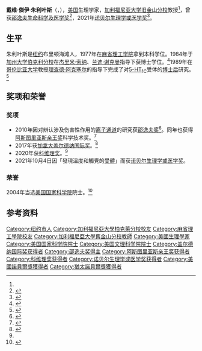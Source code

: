 {{Infobox scientist
| name              = 戴维·朱利叶斯{{Nobel icon|2021年诺贝尔生理学或医学奖|诺贝尔生理学或医学奖}}<br />David Julius
| image             = Davidjuliuswithsnake.jpg
| image_size        = 
| caption           = 
| birth_date        = {{Birth date and age|1955|11|04|mf=y}}
| birth_place       = {{USA}}[[纽约|纽约]][[布鲁克林区|布鲁克林区]]{{tsl|en|Brighton Beach|布里顿海滩}}
| death_date        = 
| death_place       = 
| nationality       = {{USA}}
| fields            = [[生理学|生理学]]
| workplaces        = [[旧金山加州大学|旧金山加州大学]]
| alma_mater        = [[麻省理工学院|麻省理工学院]]<br>[[伯克利加州大学|伯克利加州大学]]
| doctoral_advisor  = [[杰里米·索纳|杰里米·索纳]]<br>[[兰迪·谢克曼|兰迪·谢克曼]]
| doctoral_students = 
| academic_advisors = [[理查德·阿克塞尔|理查德·阿克塞尔]]<ref>{{cite web | url=http://physio.ucsf.edu/julius/julius.html | title=Julius Lab at UCSF Mission Bay | David Julius Lab | access-date=2019-02-02 | archive-date=2013-05-23 | archive-url=https://web.archive.org/web/20130523021727/http://physio.ucsf.edu/julius/julius.html | dead-url=no }}</ref>
| known_for         = 
| awards            = 
}}
'''戴维·傑伊·朱利叶斯'''（{{lang-en|David Jay Julius}}，{{bd|1955年|11月4日|||catIdx=J}}），[[美国|美国]]生理学家，[[加利福尼亚大学旧金山分校|加利福尼亚大学旧金山分校]]教授<ref name=AME/>，曾获[[邵逸夫奖|邵逸夫生命科学及医学奖]]<ref>{{cite web|url=http://www.ucsf.edu/news/2010/05/5991/julius-named-receive-shaw-prize|title=Julius Named to Receive the Shaw Prize|website=ucsf.edu|language=en|accessdate=2019-02-03|archive-date=2019-04-29|archive-url=https://web.archive.org/web/20190429011753/https://www.ucsf.edu/news/2010/05/5991/julius-named-receive-shaw-prize|dead-url=no}}</ref>，2021年[[诺贝尔生理学或医学奖|诺贝尔生理学或医学奖]]<ref>{{cite web|title=The Nobel Prize in Physiology or Medicine 2021 was awarded jointly to David Julius and Ardem Patapoutian "for their discoveries of receptors for temperature and touch."|url=https://www.nobelprize.org/prizes/medicine/2021/summary/|access-date=2021-10-04|archive-date=2021-10-04|archive-url=https://web.archive.org/web/20211004114036/https://www.nobelprize.org/prizes/medicine/2021/press-release/?related=1&_pjax=%23pjax-well|dead-url=no}}</ref>。

== 生平 ==
朱利叶斯是[[纽约|纽约]]布里顿海滩人，1977年在[[麻省理工学院|麻省理工学院]]拿到本科学位。1984年于[[加州大学伯克利分校|加州大学伯克利分校]]在[[杰里米·索纳|杰里米·索纳]]、[[兰迪·谢克曼|兰迪·谢克曼]]指导下获博士学位。<ref>{{cite web|url=http://senate.ucsf.edu/2005-2006/frl-2005-2006.html|title=David Julius, PhD 49th Faculty Research Lecture Award|website=senate.ucsf.edu|language=en|accessdate=2019-02-03|archive-date=2020-08-01|archive-url=https://web.archive.org/web/20200801154215/https://senate.ucsf.edu/2005-2006/frl-2005-2006.html|dead-url=no}}</ref>1989年在[[哥伦比亚大学|哥伦比亚大学]]教授[[理查德·阿克塞尔|理查德·阿克塞尔]]的指导下完成了对[[血清素|5-HT]]<Sub>1C</Sub>受体的[[博士后|博士后]]研究。<ref>{{Cite journal|last=Julius|first=D.|last2=MacDermott|first2=A. B.|last3=Axel|first3=R.|last4=Jessell|first4=T. M.|date=1988-07-29|title=Molecular characterization of a functional cDNA encoding the serotonin 1c receptor|journal=Science|volume=241|issue=4865|pages=558–564|issn=0036-8075|pmid=3399891}}</ref>

== 奖项和荣誉 ==
=== 奖项 ===
* 2010年因对辨认涉及伤害性作用的[[离子通道|离子通道]]的研究获[[邵逸夫獎|邵逸夫奖]]<ref name=":0">{{Cite web|title=2010年邵逸夫生命科学与医学奖得奖人荣获2020年「卡夫利神经科学奖」|url=http://www.shawprize.org/sc/news/shaw-laureate-in-life-science-and-medicine-2010-won-the-2020-kavli-prize-in-neuroscience|access-date=2021-10-04|date=2020-05-28|work=www.shawprize.org|publisher=[[邵逸夫奖|邵逸夫奖]]|language=zh-cn|archive-date=2021-10-04|archive-url=https://web.archive.org/web/20211004115849/https://www.shawprize.org/sc/news/shaw-laureate-in-life-science-and-medicine-2010-won-the-2020-kavli-prize-in-neuroscience|dead-url=no}}</ref>。同年也获得[[阿斯图里亚斯亲王奖|阿斯图里亚斯亲王奖]]科学技术奖。<ref>{{cite web|url=https://web.archive.org/web/20100626022807/http://www.fpa.es/premios/2010/los-cientificos-que-lideran-en-el-mundo-la-investigacion-en-la-lucha-contra-el-dolor/text|title=Acta de la Fundación Príncipe de Asturias|language=es|accessdate=2019-02-03|publisher=Fundación Príncipe de Asturias}}</ref>
* 2017年获[[加拿大盖尔德纳国际奖|加拿大盖尔德纳国际奖]]。<ref>{{Cite news|url=https://gairdner.org/award_winners/david-julius/|title=David Julius - Gairdner Foundation|work=Gairdner Foundation|access-date=2018-11-01|language=en-US|archive-date=2020-10-22|archive-url=https://web.archive.org/web/20201022185824/https://gairdner.org/award_winners/david-julius/|dead-url=no}}</ref>
* 2020年获[[科维理奖|科维理奖]]。<ref name=":0" />
* 2021年10月4日因「發現溫度和觸覺的[[受體_(生物化學)|受體]]」而获[[诺贝尔生理学或医学奖|诺贝尔生理学或医学奖]]。

=== 荣誉 ===
2004年当选[[美国国家科学院|美国国家科学院]]院士。<ref name=AME>{{cite web |url=http://www.nasonline.org/member-directory/members/20007410.html |title=David Julius |publisher=National Academy of Sciences |accessdate=2019-02-03 |language=en-US |archive-date=2019-06-05 |archive-url=https://web.archive.org/web/20190605193804/http://www.nasonline.org/member-directory/members/20007410.html |dead-url=no }}</ref>

== 参考资料 ==
{{reflist|2}}

{{諾貝爾生理學或醫學獎獲得者}}
{{2021年诺贝尔奖获得者}}
{{Shaw Prize}}
{{阿斯图里亚斯亲王奖获得者|technical-scientific-research}}
{{加拿大盖尔德纳国际奖获得者}}
{{科维理奖获得者}}

{{Authority control}}
{{DEFAULTSORT:Julius, J.David}}
[[Category:纽约市人|Category:纽约市人]]
[[Category:加利福尼亞大學柏克萊分校校友|Category:加利福尼亞大學柏克萊分校校友]]
[[Category:麻省理工學院校友|Category:麻省理工學院校友]]
[[Category:加利福尼亞大學舊金山分校教師|Category:加利福尼亞大學舊金山分校教師]]
[[Category:美國生理學家|Category:美國生理學家]]
[[Category:美国国家科学院院士|Category:美国国家科学院院士]]
[[Category:美国文理科学院院士|Category:美国文理科学院院士]]
[[Category:盖尔德纳国际奖获得者|Category:盖尔德纳国际奖获得者]]
[[Category:邵逸夫奖得主|Category:邵逸夫奖得主]]
[[Category:阿斯图里亚斯亲王奖获得者|Category:阿斯图里亚斯亲王奖获得者]]
[[Category:科维理奖获得者|Category:科维理奖获得者]]
[[Category:诺贝尔生理学或医学奖获得者|Category:诺贝尔生理学或医学奖获得者]]
[[Category:美國諾貝爾獎獲得者|Category:美國諾貝爾獎獲得者]]
[[Category:猶太諾貝爾獎獲得者|Category:猶太諾貝爾獎獲得者]]